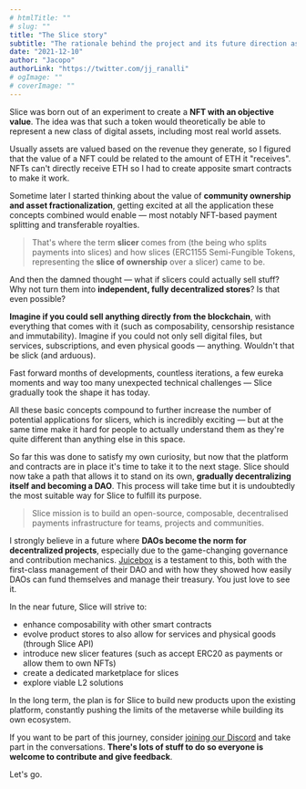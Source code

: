 ```yaml
---
# htmlTitle: ""
# slug: ""
title: "The Slice story"
subtitle: "The rationale behind the project and its future direction as a DAO"
date: "2021-12-10"
author: "Jacopo"
authorLink: "https://twitter.com/jj_ranalli"
# ogImage: ""
# coverImage: ""
---
```


Slice was born out of an experiment to create a **NFT with an objective value**. The idea was that such a token would theoretically be able to represent a new class of digital assets, including most real world assets.

Usually assets are valued based on the revenue they generate, so I figured that the value of a NFT could be related to the amount of ETH it "receives". NFTs can't directly receive ETH so I had to create apposite smart contracts to make it work.

Sometime later I started thinking about the value of **community ownership and asset fractionalization**, getting excited at all the application these concepts combined would enable — most notably NFT-based payment splitting and transferable royalties.

> That's where the term **slicer** comes from (the being who splits payments into slices) and how slices (ERC1155 Semi-Fungible Tokens, representing the **slice of ownership** over a slicer) came to be.

And then the damned thought — what if slicers could actually sell stuff? Why not turn them into **independent, fully decentralized stores**? Is that even possible?

**Imagine if you could sell anything directly from the blockchain**, with everything that comes with it (such as composability, censorship resistance and immutability). Imagine if you could not only sell digital files, but services, subscriptions, and even physical goods — anything. Wouldn't that be slick (and arduous).

Fast forward months of developments, countless iterations, a few eureka moments and way too many unexpected technical challenges — Slice gradually took the shape it has today.

All these basic concepts compound to further increase the number of potential applications for slicers, which is incredibly exciting — but at the same time make it hard for people to actually understand them as they're quite different than anything else in this space.

So far this was done to satisfy my own curiosity, but now that the platform and contracts are in place it's time to take it to the next stage. Slice should now take a path that allows it to stand on its own, **gradually decentralizing itself and becoming a DAO**. This process will take time but it is undoubtedly the most suitable way for Slice to fulfill its purpose.

> Slice mission is to build an open-source, composable, decentralised payments infrastructure for teams, projects and communities.

I strongly believe in a future where **DAOs become the norm for decentralized projects**, especially due to the game-changing governance and contribution mechanics. [Juicebox](https://juicebox.money) is a testament to this, both with the first-class management of their DAO and with how they showed how easily DAOs can fund themselves and manage their treasury. You just love to see it.

In the near future, Slice will strive to:

- enhance composability with other smart contracts
- evolve product stores to also allow for services and physical goods (through Slice API)
- introduce new slicer features (such as accept ERC20 as payments or allow them to own NFTs)
- create a dedicated marketplace for slices
- explore viable L2 solutions

In the long term, the plan is for Slice to build new products upon the existing platform, constantly pushing the limits of the metaverse while building its own ecosystem.

If you want to be part of this journey, consider [joining our Discord](https://discord.gg/CdyHUzdZks) and take part in the conversations. **There's lots of stuff to do so everyone is welcome to contribute and give feedback**.

<!-- And to support the project, head to the [Slice DAO treasury on Juicebox ✨](https://juicebox.money/) — you'll find the nitty-gritty details on the JB treasury in [this blog post](/blog/treasury). -->

Let's go.
